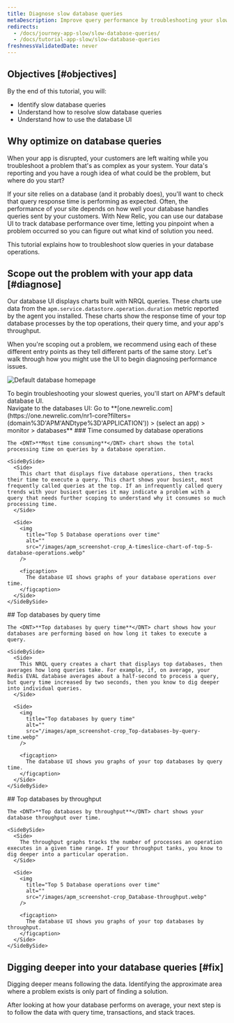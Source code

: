 ```yaml
---
title: Diagnose slow database queries
metaDescription: Improve query performance by troubleshooting your slow database with the New Relic database UI.
redirects:
  - /docs/journey-app-slow/slow-database-queries/
  - /docs/tutorial-app-slow/slow-database-queries
freshnessValidatedDate: never
---
```


## Objectives [#objectives]

By the end of this tutorial, you will:

* Identify slow database queries
* Understand how to resolve slow database queries
* Understand how to use the database UI

## Why optimize on database queries

When your app is disrupted, your customers are left waiting while you troubleshoot a problem that's as complex as your system. Your data's reporting and you have a rough idea of what could be the problem, but where do you start?

If your site relies on a database (and it probably does), you'll want to check that query response time is performing as expected. Often, the performance of your site depends on how well your database handles queries sent by your customers. With New Relic, you can use our database UI to track database performance over time, letting you pinpoint when a problem occurred so you can figure out what kind of solution you need.

This tutorial explains how to troubleshoot slow queries in your database operations.

## Scope out the problem with your app data  [#diagnose]

Our database UI displays charts built with NRQL queries. These charts use data from the `apm.service.datastore.operation.duration` metric reported by the agent you installed. These charts show the response time of your top database processes by the top operations, their query time, and your app's throughput.

When you're scoping out a problem, we recommend using each of these different entry points as they tell different parts of the same story. Let's walk through how you might use the UI to begin diagnosing performance issues.

<img
  title="Default database homepage"
  alt="Default database homepage"
  src="/images/apm_screenshot-full_default-database-UI.webp"
/>

<figcaption>
  To begin troubleshooting your slowest queries, you'll start on APM's default database UI.
</figcaption>

<Steps>
  <Step>
    Navigate to the databases UI: Go to <DNT>**[one.newrelic.com](https://one.newrelic.com/nr1-core?filters=(domain%3D'APM'ANDtype%3D'APPLICATION')) > (select an app) > monitor > databases**</DNT>
  </Step>

  <Step>
    ### Time consumed by database operations

    The <DNT>**Most time consuming**</DNT> chart shows the total processing time on queries by a database operation.

    <SideBySide>
      <Side>
        This chart that displays five database operations, then tracks their time to execute a query. This chart shows your busiest, most frequently called queries at the top. If an infrequently called query trends with your busiest queries it may indicate a problem with a query that needs further scoping to understand why it consumes so much processing time.
      </Side>

      <Side>
        <img
          title="Top 5 Database operations over time"
          alt=""
          src="/images/apm_screenshot-crop_A-timeslice-chart-of-top-5-database-operations.webp"
        />

        <figcaption>
          The database UI shows graphs of your database operations over time.
        </figcaption>
      </Side>
    </SideBySide>
  </Step>

  <Step>
    ## Top databases by query time

    The <DNT>**Top databases by query time**</DNT> chart shows how your databases are performing based on how long it takes to execute a query.

    <SideBySide>
      <Side>
        This NRQL query creates a chart that displays top databases, then averages how long queries take. For example, if, on average, your Redis EVAL database averages about a half-second to process a query, but query time increased by two seconds, then you know to dig deeper into individual queries.
      </Side>

      <Side>
        <img
          title="Top databases by query time"
          alt=""
          src="/images/apm_screenshot-crop_Top-databases-by-query-time.webp"
        />

        <figcaption>
          The database UI shows you graphs of your top databases by query time.
        </figcaption>
      </Side>
    </SideBySide>
  </Step>

  <Step>
    ## Top databases by throughput

    The <DNT>**Top databases by throughput**</DNT> chart shows your database throughput over time.

    <SideBySide>
      <Side>
        The throughput graphs tracks the number of processes an operation executes in a given time range. If your throughput tanks, you know to dig deeper into a particular operation.
      </Side>

      <Side>
        <img
          title="Top 5 Database operations over time"
          alt=""
          src="/images/apm_screenshot-crop_Database-throughput.webp"
        />

        <figcaption>
          The database UI shows you graphs of your top databases by throughput.
        </figcaption>
      </Side>
    </SideBySide>
  </Step>
</Steps>

## Digging deeper into your database queries [#fix]

Digging deeper means following the data. Identifying the approximate area where a problem exists is only part of finding a solution.

After looking at how your database performs on average, your next step is to follow the data with query time, transactions, and stack traces.

<DocTiles numbered>
  <DocTile
    title="Prepare to triage your application"
    path="/docs/journey-app-slow/root-causes"
  />

  <DocTile
    title="Identify problematic transactions"
    path="/docs/journey-app-slow/problematic-transactions"
  />
</DocTiles>

<DocTiles>
  <DocTile
    title="Identify slow database queries"
    number="3"
    label={{text: 'Current doc', color: '#FCD672'}}
    path="/docs/journey-app-slow/slow-database-queries"
  />

  <DocTile
    title="Identify slow external services"
    number="4"
    path="/docs/journey-app-slow/external-services"
  />

  <DocTile
    title="Create performance benchmarks"
    number="5"
    path="/docs/journey-app-slow/create-benchmarks/"
  />
</DocTiles>
